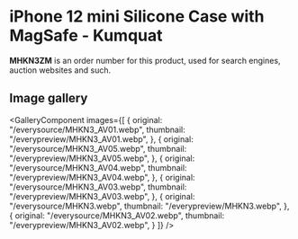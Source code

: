 
# iPhone 12 mini Silicone Case with MagSafe - Kumquat

<Callout type='info' emoji='👉🏻'>**MHKN3ZM** is an order number for this product, used for search engines, auction websites and such.</Callout>

## Image gallery

<GalleryComponent
    images={[
      {
        original: "/everysource/MHKN3_AV01.webp",
        thumbnail: "/everypreview/MHKN3_AV01.webp",
      },
      {
        original: "/everysource/MHKN3_AV05.webp",
        thumbnail: "/everypreview/MHKN3_AV05.webp",
      },
      {
        original: "/everysource/MHKN3_AV04.webp",
        thumbnail: "/everypreview/MHKN3_AV04.webp",
      },
      {
        original: "/everysource/MHKN3_AV03.webp",
        thumbnail: "/everypreview/MHKN3_AV03.webp",
      },
      {
        original: "/everysource/MHKN3.webp",
        thumbnail: "/everypreview/MHKN3.webp",
      },
      {
        original: "/everysource/MHKN3_AV02.webp",
        thumbnail: "/everypreview/MHKN3_AV02.webp",
      }
    ]}
  />
